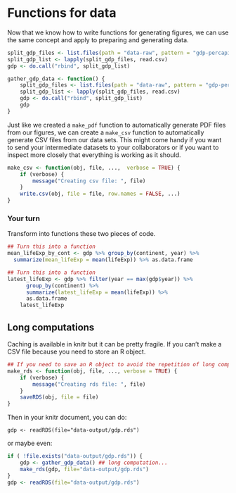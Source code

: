 
# Functions for data

Now that we know how to write functions for generating figures, we can use the
same concept and apply to preparing and generating data.

```r
split_gdp_files <- list.files(path = "data-raw", pattern = "gdp-percapita\\.csv$", full.names = TRUE)
split_gdp_list <- lapply(split_gdp_files, read.csv)
gdp <- do.call("rbind", split_gdp_list)
```

```r
gather_gdp_data <- function() {
    split_gdp_files <- list.files(path = "data-raw", pattern = "gdp-percapita\\.csv$", full.names = TRUE)
    split_gdp_list <- lapply(split_gdp_files, read.csv)
    gdp <- do.call("rbind", split_gdp_list)
    gdp
}
```

Just like we created a `make_pdf` function to automatically generate PDF files
from our figures, we can create a `make_csv` function to automatically generate
CSV files from our data sets. This might come handy if you want to send your
intermediate datasets to your collaborators or if you want to inspect more
closely that everything is working as it should.

```r
make_csv <- function(obj, file, ...,  verbose = TRUE) {
    if (verbose) {
        message("Creating csv file: ", file)
    }
    write.csv(obj, file = file, row.names = FALSE, ...)
}
```

### Your turn

Transform into functions these two pieces of code.

```r
## Turn this into a function
mean_lifeExp_by_cont <- gdp %>% group_by(continent, year) %>%
  summarize(mean_lifeExp = mean(lifeExp)) %>% as.data.frame
```

```r
## Turn this into a function
latest_lifeExp <- gdp %>% filter(year == max(gdp$year)) %>%
      group_by(continent) %>%
      summarize(latest_lifeExp = mean(lifeExp)) %>%
      as.data.frame
    latest_lifeExp
```

## Long computations

Caching is available in knitr but it can be pretty fragile. If you can't make a
CSV file because you need to store an R object.

```r
## If you need to save an R object to avoid the repetition of long computations
make_rds <- function(obj, file, ..., verbose = TRUE) {
    if (verbose) {
        message("Creating rds file: ", file)
    }
    saveRDS(obj, file = file)
}
```

Then in your knitr document, you can do:

`gdp <- readRDS(file="data-output/gdp.rds")`

or maybe even:

```r
if ( !file.exists("data-output/gdp.rds")) {
    gdp <- gather_gdp_data() ## long computation...
    make_rds(gdp, file="data-output/gdp.rds")
}
gdp <- readRDS(file="data-output/gdp.rds")
```
